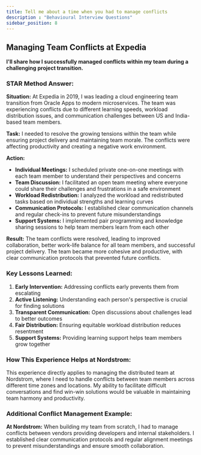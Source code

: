 ```yaml
---
title: Tell me about a time when you had to manage conflicts
description : "Behavioural Interview Questions"
sidebar_position: 8
---
```


## Managing Team Conflicts at Expedia

**I'll share how I successfully managed conflicts within my team during a challenging project transition.**

### STAR Method Answer:

**Situation:** At Expedia in 2019, I was leading a cloud engineering team transition from Oracle Apps to modern microservices. The team was experiencing conflicts due to different learning speeds, workload distribution issues, and communication challenges between US and India-based team members.

**Task:** I needed to resolve the growing tensions within the team while ensuring project delivery and maintaining team morale. The conflicts were affecting productivity and creating a negative work environment.

**Action:** 
- **Individual Meetings:** I scheduled private one-on-one meetings with each team member to understand their perspectives and concerns
- **Team Discussion:** I facilitated an open team meeting where everyone could share their challenges and frustrations in a safe environment
- **Workload Redistribution:** I analyzed the workload and redistributed tasks based on individual strengths and learning curves
- **Communication Protocols:** I established clear communication channels and regular check-ins to prevent future misunderstandings
- **Support Systems:** I implemented pair programming and knowledge sharing sessions to help team members learn from each other

**Result:** The team conflicts were resolved, leading to improved collaboration, better work-life balance for all team members, and successful project delivery. The team became more cohesive and productive, with clear communication protocols that prevented future conflicts.

### Key Lessons Learned:

1. **Early Intervention:** Addressing conflicts early prevents them from escalating
2. **Active Listening:** Understanding each person's perspective is crucial for finding solutions
3. **Transparent Communication:** Open discussions about challenges lead to better outcomes
4. **Fair Distribution:** Ensuring equitable workload distribution reduces resentment
5. **Support Systems:** Providing learning support helps team members grow together

### How This Experience Helps at Nordstrom:

This experience directly applies to managing the distributed team at Nordstrom, where I need to handle conflicts between team members across different time zones and locations. My ability to facilitate difficult conversations and find win-win solutions would be valuable in maintaining team harmony and productivity.

### Additional Conflict Management Example:

**At Nordstrom:** When building my team from scratch, I had to manage conflicts between vendors providing developers and internal stakeholders. I established clear communication protocols and regular alignment meetings to prevent misunderstandings and ensure smooth collaboration.
